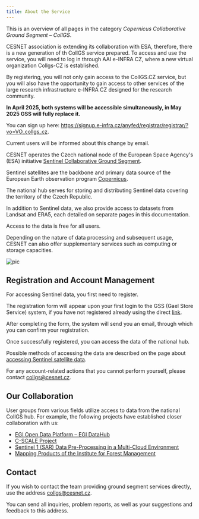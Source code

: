 ```yaml
---
title: About the Service  
---
```

This is an overview of all pages in the category *Copernicus Collaborative Ground Segment – CollGS*.  

<Callout type="alert" title="New service available" icon="🛰️">
CESNET association is extending its collaboration with ESA, therefore, there is a new generation of th CollGS service prepared. To access and use the service, you will need to log in through AAI e-INFRA CZ, where a new virtual organization Collgs-CZ is established.

By registering, you will not only gain access to the CollGS.CZ service, but you will also have the opportunity to gain access
to other services of the large research infrastructure e-INFRA CZ designed for the research community.

**In April 2025, both systems will be accessible simultaneously, in May 2025 GSS will fully replace it.**

You can sign up here: https://signup.e-infra.cz/anyfed/registrar/registrar/?vo=VO_collgs_cz.

Current users will be informed about this change by email.
</Callout>

CESNET operates the Czech national node of the European Space Agency's (ESA) initiative [Sentinel Collaborative Ground Segment](http://collgs.czechspaceportal.cz).  

Sentinel satellites are the backbone and primary data source of the European Earth observation program [Copernicus](http://copernicus.gov.cz).  

The national hub serves for storing and distributing Sentinel data covering the territory of the Czech Republic.

In addition to Sentinel data, we also provide access to datasets from Landsat and ERA5, each detailed on separate pages in this documentation.

Access to the data is free for all users.  

Depending on the nature of data processing and subsequent usage, CESNET can also offer supplementary services such as computing or storage capacities.  

![pic](/img/meta/related/collgs/sentinel-strip.jpg)

## Registration and Account Management  

For accessing Sentinel data, you first need to register.

The registration form will appear upon your first login to the GSS (Gael Store Service) system, if you have not registered already using the direct [link](https://signup.e-infra.cz/anyfed/registrar/registrar/?vo=VO_collgs_cz).  

After completing the form, the system will send you an email, through which you can confirm your registration.  

Once successfully registered, you can access the data of the national hub.

Possible methods of accessing the data are described on the page about [accessing Sentinel satellite data](./collgs/sentinel/sentinel/).

For any account-related actions that you cannot perform yourself, please contact collgs@cesnet.cz.

## Our Collaboration

User groups from various fields utilize access to data from the national CollGS hub. For example, the following projects have established closer collaboration with us:  

- [EGI Open Data Platform &ndash; EGI DataHub](https://datahub.egi.eu)  
- [C-SCALE Project](https://c-scale.eu)  
- [Sentinel 1 (SAR) Data Pre-Processing in a Multi-Cloud Environment](https://github.com/SimonNtz/SAR_app)  
- [Mapping Products of the Institute for Forest Management](http://geoportal.uhul.cz/mapy/MapyDpz.html)  

## Contact  

If you wish to contact the team providing ground segment services directly, use the address collgs@cesnet.cz.  

You can send all inquiries, problem reports, as well as your suggestions and feedback to this address.  
